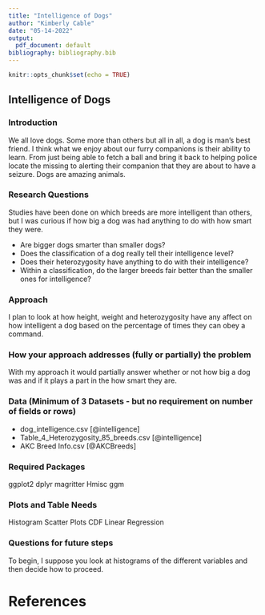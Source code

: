 ```yaml
---
title: "Intelligence of Dogs"
author: "Kimberly Cable"
date: "05-14-2022"
output:
  pdf_document: default
bibliography: bibliography.bib
---
```


```r
knitr::opts_chunk$set(echo = TRUE)
```

## Intelligence of Dogs

### Introduction
We all love dogs. Some more than others but all in all, a dog is man's best friend. I think what we enjoy about our furry companions is their ability to learn. From just being able to fetch a ball and bring it back to helping police locate the missing to alerting their companion that they are about to have a seizure. Dogs are amazing animals.

### Research Questions
Studies have been done on which breeds are more intelligent than others, but I was curious if how big a dog was had anything to do with how smart they were.

* Are bigger dogs smarter than smaller dogs?
* Does the classification of a dog really tell their intelligence level?
* Does their heterozygosity have anything to do with their intelligence?
* Within a classification, do the larger breeds fair better than the smaller ones for intelligence?

### Approach
I plan to look at how height, weight and heterozygosity have any affect on how intelligent a dog based on the percentage of times they can obey a command.

### How your approach addresses (fully or partially) the problem
With my approach it would partially answer whether or not how big a dog was and if it plays a part in the how smart they are.

### Data (Minimum of 3 Datasets - but no requirement on number of fields or rows)
* dog_intelligence.csv [@intelligence]
* Table_4_Heterozygosity_85_breeds.csv [@intelligence]
* AKC Breed Info.csv [@AKCBreeds]

### Required Packages
ggplot2
dplyr
magritter
Hmisc
ggm

### Plots and Table Needs
Histogram
Scatter Plots
CDF
Linear Regression

### Questions for future steps
To begin, I suppose you look at histograms of the different variables and then decide how to proceed.

# References